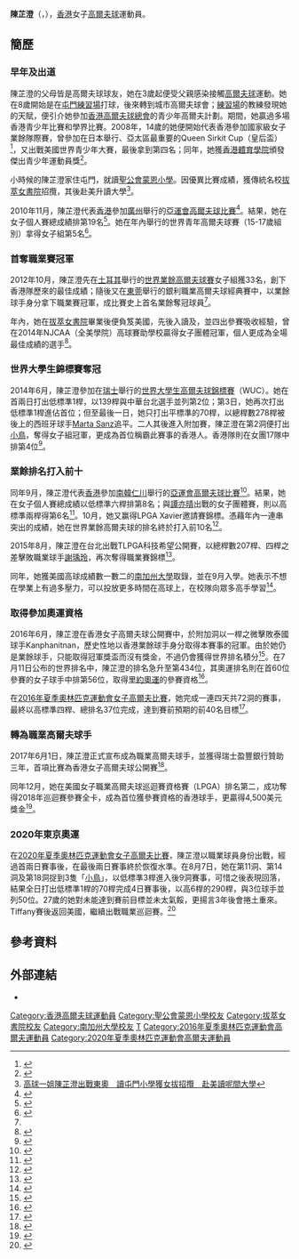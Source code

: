 {{noteTA|G1=Sports}}
{{Infobox golfer
| name              = 陳芷澄<br/>{{lang|en|Chan Tsz Ching Tiffany}}
| image             = 
| imagesize         = <!-- e.g. 250px (default is 200px) -->
| caption           = 
| nickname          = 
| fullname          = 
| birth_date        = {{birth_date_and_age|1993|9|12}}<ref name="仁川">{{zh-hk}}{{cite web|title=運動員資料 Athlete’s Biography|url=http://2014ag.hkolympic.org/site/athlete?id=282|website=中國香港體育協會暨奧林匹克委員會（港協暨奧委會）仁川2014亞運會網頁|access-date=2016-07-08|archive-url=https://web.archive.org/web/20160316171425/http://2014ag.hkolympic.org/site/athlete?id=282|archive-date=2016-03-16|dead-url=yes}}</ref>
| birth_place       = {{HKG-1959}}[[屯門區|屯門區]]
| death_date        = <!-- {{Death date and age|YYYY|MM|DD|1986|6|7}} -->
| death_place       = 
| height            = {{height|m=1.61}}<ref name="仁川"/>
| weight            = {{weight|kg=53}}<ref name="仁川"/>
| nationality       = 
| residence         = {{HKG}}<br/>{{USA}}
| spouse            = 
| college           = [[南加州大學|南加州大學]]
| yearpro           = 2017
| retired           = <!-- Year retired -->
| tour              = 
| extour            = 
| prowins           = 
| pgawins           = 
| eurowins          = <!-- Number of European Tour wins -->
| japwins           = <!-- Number of Japan Golf Tour wins -->
| asiawins          = <!-- Number of Asian Tour wins -->
| sunwins           = <!-- Number of Sunshine Tour wins -->
| auswins           = <!-- Number of PGA Tour of Australasia wins -->
| nwidewins         = <!-- Number of Nationwide Tour wins -->
| chalwins          = <!-- Number of Challenge Tour wins -->
| champwins         = <!-- Number of Champions Tour wins -->
| seneurowins       = <!-- Number of European Seniors Tour wins -->
| otherwins         = 
| majorwins         = 
| masters           = 
| usopen            = 
| open              = 
| pga               = 
| wghofid           = <!-- World Golf Hall of Fame member ID -->
| wghofyear         = <!-- World Golf Hall of Fame year inducted -->
| award1            = 
| year1             = 
| award2            = 
| year2             = 
| awardssection     = <!-- location of awards page or section -->
}}
'''陳芷澄'''（{{lang|en|'''Chan Tsz Ching Tiffany'''}}，{{bd|1993年|9月12日|catIdx=C陳}}），[[香港|香港]]女子[[高爾夫球|高爾夫球]]運動員。

==簡歷==
===早年及出道===
陳芷澄的父母皆是高爾夫球球友，她在3歲起便受父親感染接觸[[高爾夫球|高爾夫球]]運動。她在8歲開始是在[[屯門高爾夫球中心|屯門練習場]]打球，後來轉到城市高爾夫球會；[[練習場_(高爾夫球)|練習場]]的教練發現她的天賦，便引介她參加[[香港高爾夫球總會|香港高爾夫球總會]]的青少年高爾夫計劃。期間，她贏過多場香港青少年比賽和學界比賽。2008年，14歲的她便開始代表香港參加國家級女子業餘隊際賽，曾參加在日本舉行、亞太區最重要的Queen Sirkit Cup（皇后盃）<ref name="新報0503">{{zh-hk}}{{cite news|title=香港高球女將代表陳芷澄|agency=新報|date=2009-05-03}}</ref>，又出戰美國世界青少年大賽，最後拿到第四名；同年，她獲[[香港體育學院|香港體育學院]]頒發傑出青少年運動員獎<ref>{{zh-hk}}{{cite news|title=高球明日巨星 勤揮桿迎亞運|agency=星島日報|date=2010-05-19}}</ref>。

小時候的陳芷澄家住屯門，就讀[[聖公會蒙恩小學|聖公會蒙恩小學]]。因優異比賽成績，獲傳統名校[[拔萃女書院|拔萃女書院]]招攬，其後赴美升讀大學<ref>[https://www.hk01.com/親子/660519/  高球一姐陳芷澄出戰東奧　讀屯門小學獲女拔招攬　赴美讀呢間大學]</ref>。

2010年11月，陳芷澄代表[[2010年亞洲運動會中國香港代表團|香港]]參加[[廣州|廣州]]舉行的[[2010年亞洲運動會|亞運會]][[2010年亞洲運動會高爾夫球比賽|高爾夫球比賽]]<ref>{{zh-hk}}{{cite news|title=香港隊備戰亞運高球|agency=信報財經新聞|date=2010-11-16}}</ref>。結果，她在女子個人賽總成績排第19名<ref>{{zh-hk}}{{cite news|title=男女港欖今上陣教練戴里斯信心爆棚|agency=新報|date=2010-11-21}}</ref>。她在年內舉行的世界青年高爾夫球賽（15-17歲組別）拿得女子組第5名<ref name="明報1112">{{zh-hk}}{{cite news|title=高球一姐向美國出發|agency=明報|date=2012-11-12}}</ref>。

===首奪職業賽冠軍===
2012年10月，陳芷澄先在[[土耳其|土耳其]]舉行的[[世界業餘高爾夫球賽|世界業餘高爾夫球賽]]女子組獲33名，創下香港隊歷來的最佳成績；隨後又在[[東莞|東莞]]舉行的銀利職業高爾夫球經典賽中，以業餘球手身分拿下職業賽冠軍，成比賽史上首名業餘奪冠球員<ref name="明報1112"/>。

年內，她在[[拔萃女書院|拔萃女書院]]畢業後便負笈美國，先後入讀{{link-en|Redlands社區學院|Redlands Community College}}及{{link-en|Daytona State學院|Daytona State College}}，並四出參賽吸收經驗，曾在2014年NJCAA（全美學院）高球賽助學校贏得女子團體冠軍，個人更成為全場最佳成績的選手<ref>{{zh-hk}}{{cite news|title=體訊速遞：（高爾夫球）港將奪NJCAA女團冠軍|url=http://hk.apple.nextmedia.com/sports/art/20140517/18723001|agency=蘋果日報|date=2014-05-17|accessdate=2016-07-09|archive-date=2016-08-17|archive-url=https://web.archive.org/web/20160817085915/http://hk.apple.nextmedia.com/sports/art/20140517/18723001|dead-url=no}}</ref>。

===世界大學生錦標賽奪冠===
2014年6月，陳芷澄參加在[[瑞士|瑞士]]舉行的[[世界大學生高爾夫球錦標賽|世界大學生高爾夫球錦標賽]]（WUC）。她在首兩日打出低標準1桿，以139桿與中華台北選手並列第2位；第3日，她再次打出低標準1桿進佔首位；但至最後一日，她只打出平標準的70桿，以總桿數278桿被後上的西班牙球手[[Marta_Sanz|Marta Sanz]]追平。二人其後進入附加賽，陳芷澄在第2洞便打出[[小鳥|小鳥]]，奪得女子組冠軍，更成為首位稱霸此賽事的香港人。香港隊則在女團17隊中排第4位<ref name="蘋果日報0629">{{zh-hk}}{{cite news|title=高球美少女揮出彩虹 港將首贏世大|url=http://hk.apple.nextmedia.com/sports/art/20140629/18780896|agency=蘋果日報|date=2014-06-29|accessdate=2016-07-08|archive-date=2016-08-17|archive-url=https://web.archive.org/web/20160817104647/http://hk.apple.nextmedia.com/sports/art/20140629/18780896|dead-url=no}}</ref>。

===業餘排名打入前十===
同年9月，陳芷澄代表[[2014年亞洲運動會中國香港代表團|香港]]參加[[南韓|南韓]][[仁川|仁川]]舉行的[[2014年亞洲運動會|亞運會]][[2014年亞洲運動會高爾夫球比賽|高爾夫球比賽]]<ref>{{zh-hk}}{{cite news|title=港隊其他亞運項目|agency=星島日報|date=2014-09-18}}</ref>。結果，她在女子個人賽總成績以低標準六桿排第8名；與[[譚亦晴|譚亦晴]]出戰的女子團體賽，則以高標準兩桿得第6名<ref>{{zh-hk}}{{cite news|title=陳芷澄高球賽「食白果」|agency=星島日報|date=2014-09-29}}</ref>。10月，她又赢得LPGA Xavier邀請賽錦標。憑藉年內一連串突出的成績，她在世界業餘高爾夫球的排名終於打入前10名<ref>{{zh-hk}}{{cite news|title=陳芷澄打入業餘排名前10|url=http://the-sun.on.cc/cnt/sport/20150123/00514_003.html|agency=太陽報|date=2015-01-23|accessdate=2016-07-09|archive-date=2016-08-28|archive-url=https://web.archive.org/web/20160828180912/http://the-sun.on.cc/cnt/sport/20150123/00514_003.html|dead-url=no}}</ref>。

2015年8月，陳芷澄在台北出戰TLPGA科技希望公開賽，以總桿數207桿、四桿之差擊敗職業球手[[謝瑀玲|謝瑀玲]]，再次奪得職業賽錦標<ref>{{zh-hk}}{{cite news|title=TLPGA公開賽 陳芷澄初奪職業賽錦標|url=http://hk.apple.nextmedia.com/sports/art/20150808/19247812|agency=蘋果日報|date=2015-08-08|accessdate=2016-07-09|archive-date=2016-08-17|archive-url=https://web.archive.org/web/20160817045557/http://hk.apple.nextmedia.com/sports/art/20150808/19247812|dead-url=no}}</ref>。

同年，她獲美國高球成績數一數二的[[南加州大學|南加州大學]]取錄，並在9月入學。她表示不想在學業上有過多壓力，可以投放更多時間在高球上，在校隊向眾多高手學習<ref>{{zh-hk}}{{cite news|title=陳芷澄世大運衝前五|agency=大公報|date=2015-06-08}}</ref>。

===取得參加奧運資格===
2016年6月，陳芷澄在香港女子高爾夫球公開賽中，於附加洞以一桿之微擊敗泰國球手Kanphanitnan，歷史性地以香港業餘球手身分取得本賽事的冠軍。由於她仍是業餘球手，只能取得冠軍獎盃而沒有獎金，不過仍會獲得世界排名積分<ref>{{zh-hk}}{{cite news|title=【香港女子高爾夫球公開賽】陳芷澄封后零獎金標|url=http://hk.apple.nextmedia.com/sports/art/20160613/19651641|agency=蘋果日報|date=2016-06-13|accessdate=2016-07-09|archive-date=2016-08-17|archive-url=https://web.archive.org/web/20160817074617/http://hk.apple.nextmedia.com/sports/art/20160613/19651641|dead-url=no}}</ref>。在7月11日公布的世界排名中，陳芷澄的排名急升至第434位，其奧運排名則在首60位參賽的女子球手中排第56位，取得[[里約奧運|里約奧運]]的參賽資格<ref>{{zh-hk}}{{cite news|title=【里約·撐港隊】扑槌！陳芷澄趕上尾班車！|url=http://hk.on.cc/hk/bkn/cnt/sport/20160712/bkn-20160712000953659-0712_00882_001.html|agency=東方日報|date=2016-07-12|accessdate=2016-07-12|archive-date=2016-08-28|archive-url=https://web.archive.org/web/20160828214515/http://hk.on.cc/hk/bkn/cnt/sport/20160712/bkn-20160712000953659-0712_00882_001.html|dead-url=no}}</ref>。

在[[2016年夏季奧林匹克運動會女子高爾夫比賽|2016年夏季奧林匹克運動會女子高爾夫比賽]]，她完成一連四天共72洞的賽事，最終以高標準四桿、總排名37位完成，達到賽前預期的前40名目標<ref>{{zh-hk}}{{cite news|title=【殺入里奧】完成奧運 陳芷澄即轉戰美國|url=http://hk.apple.nextmedia.com/realtime/sports/20160821/55533110|agency=蘋果日報|date=2016-08-21|accessdate=2016-08-24|archive-date=2016-09-26|archive-url=https://web.archive.org/web/20160926055011/http://hk.apple.nextmedia.com/realtime/sports/20160821/55533110|dead-url=yes}}</ref>。

===轉為職業高爾夫球手===
2017年6月1日，陳芷澄正式宣布成為職業高爾夫球手，並獲得瑞士盈豐銀行贊助三年，首項比賽為香港女子高爾夫球公開賽<ref>{{zh-hk}}{{cite news|title=【高球美少女】陳芷澄轉職業即獲贊助|url=http://hk.on.cc/hk/bkn/cnt/sport/20170601/bkn-20170601220251506-0601_00882_001.html|agency=東方日報|date=2017-06-01|accessdate=2017-12-05|archive-date=2020-09-30|archive-url=https://web.archive.org/web/20200930005551/http://hk.on.cc/hk/bkn/cnt/sport/20170601/bkn-20170601220251506-0601_00882_001.html|dead-url=no}}</ref>。

同年12月，她在美國女子職業高爾夫球巡迴賽資格賽（LPGA）排名第二，成功奪得2018年巡迴賽參賽全卡，成為首位獲參賽資格的香港球手，更贏得4,500美元獎金<ref>{{zh-hk}}{{cite news|title=陳芷澄獲全卡　香港第一人|url=https://hk.sports.appledaily.com/sports/daily/article/20171205/20235013|agency=蘋果日報|date=2017-12-05|accessdate=2017-12-05|archive-date=2017-12-06|archive-url=https://web.archive.org/web/20171206074541/https://hk.sports.appledaily.com/sports/daily/article/20171205/20235013|dead-url=no}}</ref>。

=== 2020年東京奧運 ===
在[[2020年夏季奧林匹克運動會女子高爾夫比賽|2020年夏季奧林匹克運動會女子高爾夫比賽]]，陳芷澄以職業球員身份出戰，經過首兩日賽事後，在最後兩日賽事終於恢復水準。在8月7日，她在第11洞、第14洞及第18洞捉到3隻「[[小鸟球|小鳥]]」，以低標準3桿進入後9洞賽事，可惜之後表現回落，結果全日打出低標準1桿的70桿完成4日賽事後，以高6桿的290桿，與3位球手並列50位。27歲的她對未能達到賽前目標並未太氣餒，更揚言3年後會捲土重來。Tiffany賽後返回美國，繼續出戰職業巡迴賽。<ref>{{zh-hk}}{{cite news|title=陳芷澄並列50 東京奧運不是終點|url=https://www.wenweipo.com/a/202108/08/AP610eeee3e4b08d3407d2dde2.html|date=2021年8月8日|newspaper=文匯報|author=郭正謙|accessdate=2021年8月10日|archive-date=2021年8月10日|archive-url=https://web.archive.org/web/20210810023514/https://www.wenweipo.com/a/202108/08/AP610eeee3e4b08d3407d2dde2.html|dead-url=no}}</ref>

==參考資料==
{{Reflist}}

== 外部連結 ==
* {{facebook|tiffchangolf|Tiffany Chan 陳芷澄}}

{{DEFAULTSORT:CHAN Tsz Ching Tiffany}}
[[Category:香港高爾夫球運動員|Category:香港高爾夫球運動員]]
[[Category:聖公會蒙恩小學校友|Category:聖公會蒙恩小學校友]]
[[Category:拔萃女書院校友|Category:拔萃女書院校友]]
[[Category:南加州大學校友|Category:南加州大學校友]]
[[Category:陳姓|T]]
[[Category:2016年夏季奧林匹克運動會高爾夫運動員|Category:2016年夏季奧林匹克運動會高爾夫運動員]]
[[Category:2020年夏季奧林匹克運動會高爾夫運動員|Category:2020年夏季奧林匹克運動會高爾夫運動員]]